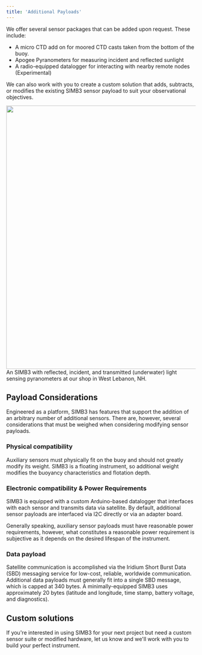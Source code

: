 ```yaml
---
title: 'Additional Payloads'
---
```



<RemoveMintlify />

We offer several sensor packages that can be added upon request. These include:
- A <Link href='/docs/simb3-ctd'>micro CTD add on</Link> for moored CTD casts taken from the bottom of the buoy. 
- Apogee Pyranometers for measuring incident and reflected sunlight
- A radio-equipped datalogger for interacting with nearby remote nodes (<span class='textGradient'>Experimental</span>)

We can also work with you to create a custom solution that adds, subtracts, or modifies the existing SIMB3 sensor payload to suit your observational objectives. 

<img height='700px' width='1000px' src='https://d15g1rufdjpafj.cloudfront.net/documentation/media/912f301e-7f18-41c6-8345-41c49261ff78_simb3-with-apogees.jpeg'/>
<span class='text-invertedShade5 text-sm'>An SIMB3 with reflected, incident, and transmitted (underwater) light sensing pyranometers at our shop in West Lebanon, NH. </span>


## Payload Considerations

Engineered as a platform, SIMB3 has features that support the addition of an arbitrary number of additional sensors. There are, however, several considerations that must be weighed when considering modifying sensor payloads.

### Physical compatibility
Auxiliary sensors must physically fit on the buoy and should not greatly modify its weight. SIMB3 is a floating instrument, so additional weight modifies the buoyancy characteristics and flotation depth. 

### Electronic compatibility & Power Requirements

SIMB3 is equipped with a custom Arduino-based datalogger that interfaces with each sensor and transmits data via satellite. By default, additional sensor payloads are interfaced via I2C directly or via an adapter board. 

Generally speaking, auxiliary sensor payloads must have reasonable power requirements, however, what constitutes a reasonable power requirement is subjective as it depends on the desired lifespan of the instrument.


### Data payload
Satellite communication is accomplished via the Iridium Short Burst Data (SBD) messaging service for low-cost, reliable, worldwide communication. Additional data payloads must generally fit into a single SBD message, which is capped at 340 bytes. A minimally-equipped SIMB3 uses approximately 20 bytes (latitude and longitude, time stamp, battery voltage, and diagnostics).

## Custom solutions

If you're interested in using SIMB3 for your next project but need a custom sensor suite or modified hardware, <Link href='/contact'>let us know</Link> and we'll work with you to build your perfect instrument.